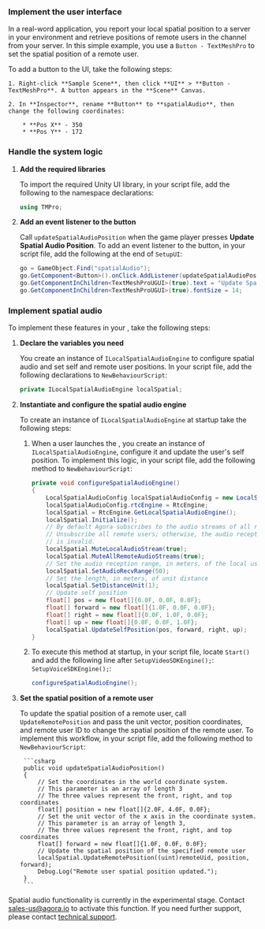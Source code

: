 <PlatformWrapper platform="unity">


### Implement the user interface

In a real-word application, you report your local spatial position to a server in your environment and retrieve positions of remote users in the channel from your server. In this simple example, you use a `Button - TextMeshPro` to set the spatial position of a remote user. 

To add a button to the UI, take the following steps:

    1. Right-click **Sample Scene**, then click **UI** > **Button - TextMeshPro**. A button appears in the **Scene** Canvas.

    2. In **Inspector**, rename **Button** to **spatialAudio**, then change the following coordinates:

        * **Pos X** - 350
        * **Pos Y** - 172

### Handle the system logic

1. **Add the required libraries**

    To import the required Unity UI library, in your script file, add the following to the namespace declarations:

    ``` csharp
    using TMPro;
    ```
2. **Add an event listener to the button**

    Call `updateSpatialAudioPosition` when the game player presses **Update Spatial Audio Position**. To add an event listener to the button, in your script file, add the following at the end of `SetupUI`:

    ```csharp
    go = GameObject.Find("spatialAudio");
    go.GetComponent<Button>().onClick.AddListener(updateSpatialAudioPosition);
    go.GetComponentInChildren<TextMeshProUGUI>(true).text = "Update Spatial Audio Position";
    go.GetComponentInChildren<TextMeshProUGUI>(true).fontSize = 14;
    ```

### Implement spatial audio

To implement these features in your <Vpl k="CLIENT" />, take the following steps:

1. **Declare the variables you need**

    You create an instance of `ILocalSpatialAudioEngine` to configure spatial audio and set self and remote user positions. In your script file, add the following declarations to `NewBehaviourScript`:

    ```csharp
    private ILocalSpatialAudioEngine localSpatial;
    ```

1. **Instantiate and configure the spatial audio engine**

    To create an instance of `ILocalSpatialAudioEngine` at startup take the following steps:

    1. When a user launches the <Vpl k="CLIENT" />, you create an instance of `ILocalSpatialAudioEngine`, configure it and update the user's self position. To implement this logic, in your script file, add the following method to `NewBehaviourScript`:

        ```csharp
        private void configureSpatialAudioEngine() 
        {
            LocalSpatialAudioConfig localSpatialAudioConfig = new LocalSpatialAudioConfig();
            localSpatialAudioConfig.rtcEngine = RtcEngine;
            localSpatial = RtcEngine.GetLocalSpatialAudioEngine();
            localSpatial.Initialize();
            // By default Agora subscribes to the audio streams of all remote users.
            // Unsubscribe all remote users; otherwise, the audio reception range you set
            // is invalid.
            localSpatial.MuteLocalAudioStream(true);
            localSpatial.MuteAllRemoteAudioStreams(true);
            // Set the audio reception range, in meters, of the local user
            localSpatial.SetAudioRecvRange(50);
            // Set the length, in meters, of unit distance
            localSpatial.SetDistanceUnit(1);
            // Update self position
            float[] pos = new float[]{0.0F, 0.0F, 0.0F};
            float[] forward = new float[]{1.0F, 0.0F, 0.0F};
            float[] right = new float[]{0.0F, 1.0F, 0.0F};
            float[] up = new float[]{0.0F, 0.0F, 1.0F};
            localSpatial.UpdateSelfPosition(pos, forward, right, up);
        }
        ```

    1. To execute this method at startup, in your script file, locate `Start()` and add the following line after <ProductWrapper notAllowed = "voice-calling"> `SetupVideoSDKEngine();`: </ProductWrapper>
       <ProductWrapper product = "voice-calling"> `SetupVoiceSDKEngine();`: </ProductWrapper>

        ```csharp
        configureSpatialAudioEngine();
        ```

1. **Set the spatial position of a remote user**

    To update the spatial position of a remote user, call `UpdateRemotePosition` and pass the unit vector, position coordinates, and remote user ID to change the spatial position of the remote user. To implement this workflow, in your script file,
    add the following method to `NewBehaviourScript`: 

        ```csharp
        public void updateSpatialAudioPosition()
        {
            // Set the coordinates in the world coordinate system.
            // This parameter is an array of length 3
            // The three values represent the front, right, and top coordinates
            float[] position = new float[]{2.0F, 4.0F, 0.0F};
            // Set the unit vector of the x axis in the coordinate system.
            // This parameter is an array of length 3,
            // The three values represent the front, right, and top coordinates
            float[] forward = new float[]{1.0F, 0.0F, 0.0F};
            // Update the spatial position of the specified remote user
            localSpatial.UpdateRemotePosition((uint)remoteUid, position, forward);
            Debug.Log("Remote user spatial position updated.");
        }
        ```
Spatial audio functionality is currently in the experimental stage. Contact sales-us@agora.io to activate this function. If you need further support, please contact [<Vg k="COMPANY" /> technical support](mailto:support@agora.io).

</PlatformWrapper>
